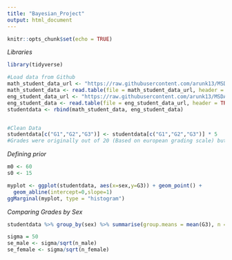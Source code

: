 ```yaml
---
title: "Bayesian_Project"
output: html_document
---
```


```r
knitr::opts_chunk$set(echo = TRUE)
```

*Libraries*
```r
library(tidyverse)

```

```r
#Load data from Github
math_student_data_url <- "https://raw.githubusercontent.com/arunk13/MSDA-Assignments/master/IS607Fall2015/Assignment3/student-mat.csv";
math_student_data <- read.table(file = math_student_data_url, header = TRUE, sep = ";");
eng_student_data_url <- "https://raw.githubusercontent.com/arunk13/MSDA-Assignments/master/IS607Fall2015/Assignment3/student-por.csv";
eng_student_data <- read.table(file = eng_student_data_url, header = TRUE, sep = ";")
studentdata <- rbind(math_student_data, eng_student_data)


#Clean Data
studentdata[c("G1","G2","G3")] <- studentdata[c("G1","G2","G3")] * 5
#Grades were originally out of 20 (Based on european grading scale) but for Ireland we would like our results out of 100.
```

*Defining prior*
```r
m0 <- 60
s0 <- 15

myplot <- ggplot(studentdata, aes(x=sex,y=G3)) + geom_point() + 
  geom_abline(intercept=0,slope=1) 
ggMarginal(myplot, type = "histogram")
```

*Comparing Grades by Sex*
```r
studentdata %>% group_by(sex) %>% summarise(group.means = mean(G3), n = length(sex))

sigma = 50
se_male <- sigma/sqrt(n_male)
se_female <- sigma/sqrt(n_female)


```

